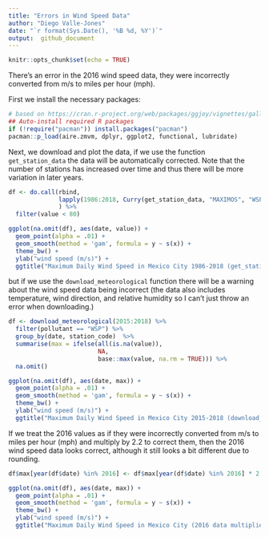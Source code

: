 ```yaml
---
title: "Errors in Wind Speed Data"
author: "Diego Valle-Jones"
date: "`r format(Sys.Date(), '%B %d, %Y')`"
output:  github_document
---
```


```r
knitr::opts_chunk$set(echo = TRUE)
```


There's an error in the 2016 wind speed data, they were incorrectly converted from m/s to miles per hour (mph). 

First we install the necessary packages:

```r
# based on https://cran.r-project.org/web/packages/ggjoy/vignettes/gallery.html
## Auto-install required R packages
if (!require("pacman")) install.packages("pacman")
pacman::p_load(aire.zmvm, dplyr, ggplot2, functional, lubridate)
```

Next, we download and plot the data, if we use the function ```get_station_data``` the data will be automatically corrected. Note that the number of stations has increased over time and thus there will be more variation in later years.

```r
df <- do.call(rbind, 
              lapply(1986:2018, Curry(get_station_data, "MAXIMOS", "WSP"))
              ) %>%
  filter(value < 80)

ggplot(na.omit(df), aes(date, value)) +
  geom_point(alpha = .01) +
  geom_smooth(method = 'gam', formula = y ~ s(x)) +
  theme_bw() +
  ylab("wind speed (m/s)") +
  ggtitle("Maximum Daily Wind Speed in Mexico City 1986-2018 (get_station_data)")
```

but if we use the ```download_meteorological``` function there will be a warning about the wind speed data being incorrect (the data also includes temperature, wind direction, and relative humidity so I can't just throw an error when downloading.)

```r
df <- download_meteorological(2015:2018) %>%
  filter(pollutant == "WSP") %>%
  group_by(date, station_code)  %>% 
  summarise(max = ifelse(all(is.na(value)),
                         NA,
                         base::max(value, na.rm = TRUE))) %>%
  na.omit()

ggplot(na.omit(df), aes(date, max)) +
  geom_point(alpha = .01) +
  geom_smooth(method = 'gam', formula = y ~ s(x)) +
  theme_bw() +
  ylab("wind speed (m/s)") +
  ggtitle("Maximum Daily Wind Speed in Mexico City 2015-2018 (download_meteorological)")

```

If we treat the 2016 values as if they were incorrectly converted from m/s to miles per hour (mph) and multiply by 2.2 to correct them, then the 2016 wind speed data looks correct, although it still looks a bit different due to rounding.

```r
df$max[year(df$date) %in% 2016] <- df$max[year(df$date) %in% 2016] * 2.23694

ggplot(na.omit(df), aes(date, max)) +
  geom_point(alpha = .01) +
  geom_smooth(method = 'gam', formula = y ~ s(x)) +
  theme_bw() +
  ylab("wind speed (m/s)") +
  ggtitle("Maximum Daily Wind Speed in Mexico City (2016 data multiplied by 2.2)")
```
